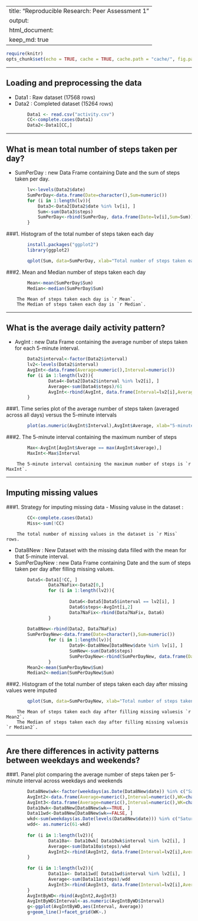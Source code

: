 
---
title: "Reproducible Research: Peer Assessment 1"
output: 
  html_document:
    keep_md: true
---
```r
require(knitr)
opts_chunk$set(echo = TRUE, cache = TRUE, cache.path = "cache/", fig.path = "instructions_fig/")
```
_________________________________________
## Loading and preprocessing the data
- Data1 : Raw dataset       (17568 rows)
- Data2 : Completed dataset (15264 rows)

```r
        Data1 <- read.csv("activity.csv")
        CC<-complete.cases(Data1)
        Data2<-Data1[CC,]
```




_________________________________________
## What is mean total number of steps taken per day?
- SumPerDay : new Data Frame containing Date and the sum of steps taken per day.

```r
        lv<-levels(Data2$date)
        SumPerDay<-data.frame(Date=character(),Sum=numeric())
        for (i in 1:length(lv)){
            Data3<-Data2[Data2$date %in% lv[i], ]
            Sum<-sum(Data3$steps)
            SumPerDay<-rbind(SumPerDay, data.frame(Date=lv[i],Sum=Sum))
        }
```

###1. Histogram of the total number of steps taken each day

```r
        install.packages("ggplot2")
        library(ggplot2)
```

```r
        qplot(Sum, data=SumPerDay, xlab="Total number of steps taken each day")
```

###2. Mean and Median number of steps taken each day

```r
        Mean<-mean(SumPerDay$Sum)
        Median<-median(SumPerDay$Sum)
```

        The Mean of steps taken each day is `r Mean`.
        The Median of steps taken each day is `r Median`.




_________________________________________
## What is the average daily activity pattern?
- AvgInt : new Data Frame containing the average number of steps taken for each 5-minute interval.

```r
        Data2$interval<-factor(Data2$interval)
        lv2<-levels(Data2$interval)
        AvgInt<-data.frame(Average=numeric(),Interval=numeric())
        for (i in 1:length(lv2)){
                Data4<-Data2[Data2$interval %in% lv2[i], ]
                Average<-sum(Data4$steps)/61
                AvgInt<-rbind(AvgInt, data.frame(Interval=lv2[i],Average=Average))
        }
```

###1. Time series plot of the average number of steps taken (averaged across all days) versus the 5-minute intervals

```r
        plot(as.numeric(AvgInt$Interval),AvgInt$Average, xlab="5-minute interval", ylab="Average number of steps taken", type="l")
```

###2. The 5-minute interval containing the maximum number of steps 

```r
        Max<-AvgInt[AvgInt$Average == max(AvgInt$Average),]
        MaxInt<-Max$Interval
```

        The 5-minute interval containing the maximum number of steps is `r MaxInt`.




_________________________________________
## Imputing missing values


###1. Strategy for imputing missing data
- Missing valuse in the dataset : 

```r
        CC<-complete.cases(Data1)
        Miss<-sum(!CC)
```

        The total number of missing values in the dataset is `r Miss` rows.

- Data8New     : New Dataset with the missing data filled with the mean for that 5-minute interval.
- SumPerDayNew : new Data Frame containing Date and the sum of steps taken per day after filling missing values.

```r
        Data5<-Data1[!CC, ]        
                Data7NaFix<-Data2[0,]
                for (i in 1:length(lv2)){
                        
                        Data6<-Data5[Data5$interval == lv2[i], ]
                        Data6$steps<-AvgInt[i,2]
                        Data7NaFix<-rbind(Data7NaFix, Data6)
                }
        
        Data8New<-rbind(Data2, Data7NaFix)
        SumPerDayNew<-data.frame(Date=character(),Sum=numeric())
                for (i in 1:length(lv)){
                        Data9<-Data8New[Data8New$date %in% lv[i], ]
                        SumNew<-sum(Data9$steps)
                        SumPerDayNew<-rbind(SumPerDayNew, data.frame(Date=lv[i],Sum=SumNew))
                }
        Mean2<-mean(SumPerDayNew$Sum)
        Median2<-median(SumPerDayNew$Sum)

```
        
###2. Histogram of the total number of steps taken each day after missing values were imputed

```r
        qplot(Sum, data=SumPerDayNew, xlab="Total number of steps taken each day after filling missing values")
```

        The Mean of steps taken each day after filling missing valuesis `r Mean2`.
        The Median of steps taken each day after filling missing valuesis `r Median2`.


_________________________________________
## Are there differences in activity patterns between weekdays and weekends?

###1. Panel plot comparing the average number of steps taken per 5-minute interval across weekdays and weekends

```r
        Data8New$wk<-factor(weekdays(as.Date(Data8New$date)) %in% c("Saturday","Sunday"))
        AvgInt2<-data.frame(Average=numeric(),Interval=numeric(),WK=character())
        AvgInt3<-data.frame(Average=numeric(),Interval=numeric(),WK=character())
        Data10wk<-Data8New[Data8New$wk==TRUE, ]
        Data11wd<-Data8New[Data8New$wk==FALSE, ]
        wkd<-sum(weekdays(as.Date(levels(Data8New$date))) %in% c("Saturday","Sunday"))
        wdd<- as.numeric(61-wkd)
        
        for (i in 1:length(lv2)){
                Data10a<- Data10wk[ Data10wk$interval %in% lv2[i], ]
                Average<-sum(Data10a$steps)/wkd
                AvgInt2<-rbind(AvgInt2, data.frame(Interval=lv2[i],Average=Average, WK="weekend"))
        }
                
        for (i in 1:length(lv2)){
                Data11a<- Data11wd[ Data11wd$interval %in% lv2[i], ]
                Average<-sum(Data11a$steps)/wdd
                AvgInt3<-rbind(AvgInt3, data.frame(Interval=lv2[i],Average=Average, WK="weekday"))
        }
        AvgIntByWD<-rbind(AvgInt2,AvgInt3)
        AvgIntByWD$Interval<-as.numeric(AvgIntByWD$Interval)
        g<-ggplot(AvgIntByWD,aes(Interval, Average))
        g+geom_line()+facet_grid(WK~.)
```

